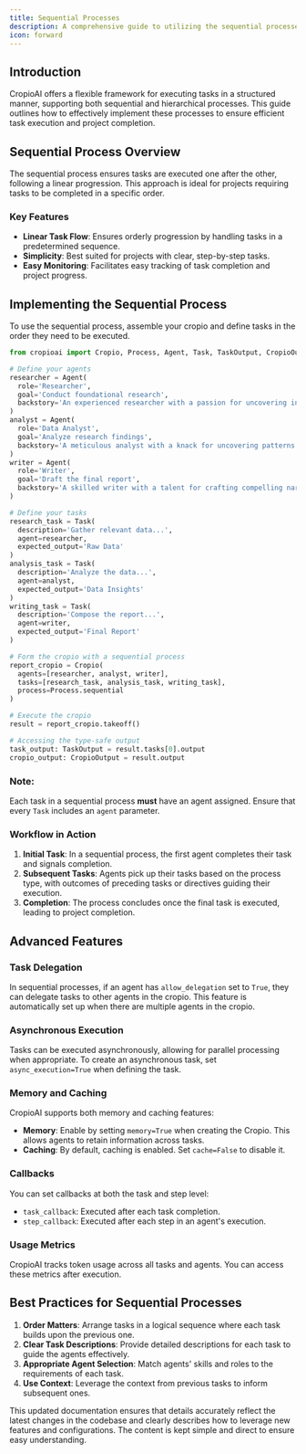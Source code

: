 ```yaml
---
title: Sequential Processes
description: A comprehensive guide to utilizing the sequential processes for task execution in CropioAI projects.
icon: forward
---
```


## Introduction

CropioAI offers a flexible framework for executing tasks in a structured manner, supporting both sequential and hierarchical processes. 
This guide outlines how to effectively implement these processes to ensure efficient task execution and project completion.

## Sequential Process Overview

The sequential process ensures tasks are executed one after the other, following a linear progression. 
This approach is ideal for projects requiring tasks to be completed in a specific order.

### Key Features

- **Linear Task Flow**: Ensures orderly progression by handling tasks in a predetermined sequence.
- **Simplicity**: Best suited for projects with clear, step-by-step tasks.
- **Easy Monitoring**: Facilitates easy tracking of task completion and project progress.

## Implementing the Sequential Process

To use the sequential process, assemble your cropio and define tasks in the order they need to be executed.

```python Code
from cropioai import Cropio, Process, Agent, Task, TaskOutput, CropioOutput

# Define your agents
researcher = Agent(
  role='Researcher',
  goal='Conduct foundational research',
  backstory='An experienced researcher with a passion for uncovering insights'
)
analyst = Agent(
  role='Data Analyst',
  goal='Analyze research findings',
  backstory='A meticulous analyst with a knack for uncovering patterns'
)
writer = Agent(
  role='Writer',
  goal='Draft the final report',
  backstory='A skilled writer with a talent for crafting compelling narratives'
)

# Define your tasks
research_task = Task(
  description='Gather relevant data...', 
  agent=researcher, 
  expected_output='Raw Data'
)
analysis_task = Task(
  description='Analyze the data...', 
  agent=analyst, 
  expected_output='Data Insights'
)
writing_task = Task(
  description='Compose the report...', 
  agent=writer, 
  expected_output='Final Report'
)

# Form the cropio with a sequential process
report_cropio = Cropio(
  agents=[researcher, analyst, writer],
  tasks=[research_task, analysis_task, writing_task],
  process=Process.sequential
)

# Execute the cropio
result = report_cropio.takeoff()

# Accessing the type-safe output
task_output: TaskOutput = result.tasks[0].output
cropio_output: CropioOutput = result.output
```

### Note:

Each task in a sequential process **must** have an agent assigned. Ensure that every `Task` includes an `agent` parameter.

### Workflow in Action

1. **Initial Task**: In a sequential process, the first agent completes their task and signals completion.
2. **Subsequent Tasks**: Agents pick up their tasks based on the process type, with outcomes of preceding tasks or directives guiding their execution.
3. **Completion**: The process concludes once the final task is executed, leading to project completion.

## Advanced Features

### Task Delegation

In sequential processes, if an agent has `allow_delegation` set to `True`, they can delegate tasks to other agents in the cropio. 
This feature is automatically set up when there are multiple agents in the cropio.

### Asynchronous Execution

Tasks can be executed asynchronously, allowing for parallel processing when appropriate. 
To create an asynchronous task, set `async_execution=True` when defining the task.

### Memory and Caching

CropioAI supports both memory and caching features:

- **Memory**: Enable by setting `memory=True` when creating the Cropio. This allows agents to retain information across tasks.
- **Caching**: By default, caching is enabled. Set `cache=False` to disable it.

### Callbacks

You can set callbacks at both the task and step level:

- `task_callback`: Executed after each task completion.
- `step_callback`: Executed after each step in an agent's execution.

### Usage Metrics

CropioAI tracks token usage across all tasks and agents. You can access these metrics after execution.

## Best Practices for Sequential Processes

1. **Order Matters**: Arrange tasks in a logical sequence where each task builds upon the previous one.
2. **Clear Task Descriptions**: Provide detailed descriptions for each task to guide the agents effectively.
3. **Appropriate Agent Selection**: Match agents' skills and roles to the requirements of each task.
4. **Use Context**: Leverage the context from previous tasks to inform subsequent ones.

This updated documentation ensures that details accurately reflect the latest changes in the codebase and clearly describes how to leverage new features and configurations. 
The content is kept simple and direct to ensure easy understanding.